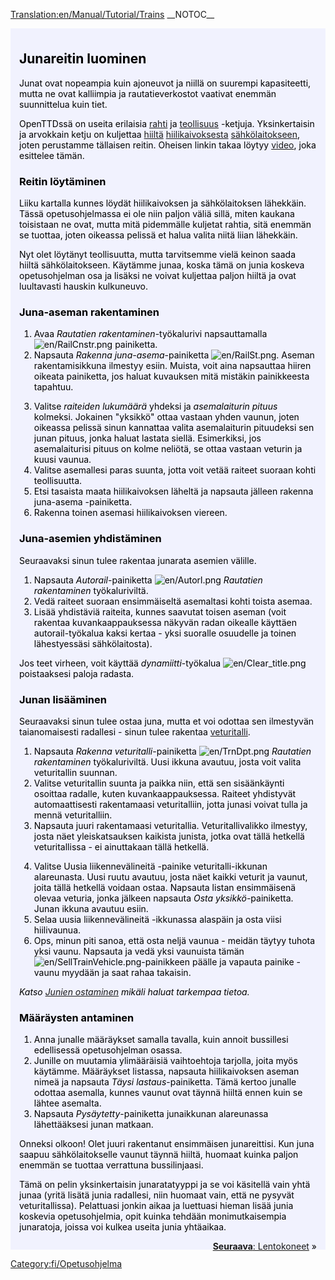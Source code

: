 [[Translation:en/Manual/Tutorial/Trains]]
__NOTOC__
{{en/Tabs|5|3
|Opetusohjelma/Fi|1. Aloittaminen<!--
-->|Opetusohjelma/Bussit/Fi|2. Linja-autot<!--
-->|Opetusohjelma/Junat/Fi|3. Junat<!--
-->|Opetusohjelma/Lentokoneet/Fi|4. Lentokoneet<!--
-->|Opetusohjelma/Yhteenveto/Fi|5. Yhteenveto}}
<div style="padding:.5em 1em 1em 1em; border-top:none; background-color:#f1f2fe; color:#000;">
{{fi/Tutorial}}
==Junareitin luominen==
Junat ovat nopeampia kuin ajoneuvot ja niillä on suurempi kapasiteetti, mutta ne ovat kalliimpia ja rautatieverkostot vaativat enemmän suunnittelua kuin tiet.

OpenTTDssä on useita erilaisia [[fi/Rahti|rahti]] ja [[fi/Teollisuus|teollisuus]] -ketjuja. Yksinkertaisin ja arvokkain ketju on kuljettaa [[fi/Hiili|hiiltä]] [[fi/Manual/Base Set/Economy/Hiilikaivos|hiilikaivoksesta]] [[fi/Sähkölaitos|sähkölaitokseen]], joten perustamme tällaisen reitin. Oheisen linkin takaa löytyy [http://www.cs.helsinki.fi/u/ihonkone/ottd_tut.ogg video], joka esittelee tämän.

===Reitin löytäminen===
Liiku kartalla kunnes löydät hiilikaivoksen ja sähkölaitoksen lähekkäin. Tässä opetusohjelmassa ei ole niin paljon väliä sillä, miten kaukana toisistaan ne ovat, mutta mitä pidemmälle kuljetat rahtia, sitä enemmän se tuottaa, joten oikeassa pelissä et halua valita niitä liian lähekkäin.

{{en/Phototable|[[File:en/tutorial1.png|400px]]|Sähkölaitos ja sen lähellä oleva hiilikaivos|none}}

Nyt olet löytänyt teollisuutta, mutta tarvitsemme vielä keinon saada hiiltä sähkölaitokseen. Käytämme junaa, koska tämä on junia koskeva opetusohjelman osa ja lisäksi ne voivat kuljettaa paljon hiiltä ja ovat luultavasti hauskin kulkuneuvo.

===Juna-aseman rakentaminen===
{{en/Phototable|[[File:fi/Railroad Construction.png]]|Rautatien rakentaminen -työkalurivi.|none|6=:}}
#Avaa ''Rautatien rakentaminen''-työkalurivi napsauttamalla [[File:en/RailCnstr.png]] painiketta.
#Napsauta ''Rakenna juna-asema''-painiketta [[File:en/RailSt.png]]. Aseman rakentamisikkuna ilmestyy esiin. Muista, voit aina napsauttaa hiiren oikeata painiketta, jos haluat kuvauksen mitä mistäkin painikkeesta tapahtuu.
{{en/Phototable|[[File:fi/stationgui.png]]|Rautatieaseman valintaikkuna|none|6=:}}
<ol start="3">
<li>Valitse ''raiteiden lukumäärä'' yhdeksi ja ''asemalaiturin pituus'' kolmeksi. Jokainen "yksikkö" ottaa vastaan yhden vaunun, joten oikeassa pelissä sinun kannattaa valita asemalaiturin pituudeksi sen junan pituus, jonka haluat lastata siellä. Esimerkiksi, jos asemalaiturisi pituus on kolme neliötä, se ottaa vastaan veturin ja kuusi vaunua.
<li>Valitse asemallesi paras suunta, jotta voit vetää raiteet suoraan kohti teollisuutta.
<li>Etsi tasaista maata hiilikaivoksen läheltä ja napsauta jälleen rakenna juna-asema -painiketta.
<li>Rakenna toinen asemasi hiilikaivoksen viereen.
</ol>
{{en/Phototable|[[File:en/tutorial2.png|400px]]|Juna-asemasi teollisuuksien vieressä|none|6=:}}

===Juna-asemien yhdistäminen===
Seuraavaksi sinun tulee rakentaa junarata asemien välille.

#Napsauta ''Autorail''-painiketta [[File:en/Autorl.png]] ''Rautatien rakentaminen'' työkaluriviltä.
#Vedä raiteet suoraan ensimmäiseltä asemaltasi kohti toista asemaa. 
#Lisää yhdistäviä raiteita, kunnes saavutat toisen aseman (voit rakentaa kuvankaappauksessa näkyvän radan oikealle käyttäen autorail-työkalua kaksi kertaa - yksi suoralle osuudelle ja toinen lähestyessäsi sähkölaitosta).
{{en/Phototable|[[File:en/tutorial3.png|400px]]|Asemien yhdistäminen|none|6=:}}

Jos teet virheen, voit käyttää ''dynamiitti''-työkalua [[File:en/Clear title.png]] poistaaksesi paloja radasta.

===Junan lisääminen===
Seuraavaksi sinun tulee ostaa juna, mutta et voi odottaa sen ilmestyvän taianomaisesti radallesi - sinun tulee rakentaa [[fi/Veturitalli|veturitalli]].

#Napsauta ''Rakenna veturitalli''-painiketta [[File:en/TrnDpt.png]] ''Rautatien rakentaminen'' työkaluriviltä. Uusi ikkuna avautuu, josta voit valita veturitallin suunnan.
#Valitse veturitallin suunta ja paikka niin, että sen sisäänkäynti osoittaa radalle, kuten kuvankaappauksessa. Raiteet yhdistyvät automaattisesti rakentamaasi veturitalliin, jotta junasi voivat tulla ja mennä veturitalliin.
#Napsauta juuri rakentamaasi veturitallia. Veturitallivalikko ilmestyy, josta näet yleiskatsauksen kaikista junista, jotka ovat tällä hetkellä veturitallissa - ei ainuttakaan tällä hetkellä.
{{en/Phototable|[[File:fi/tutorial4.png|400px]]|Veturitallin ikkuna|none|6=:}}
<ol start="4">
<li>Valitse Uusia liikennevälineitä -painike veturitalli-ikkunan alareunasta. Uusi ruutu avautuu, josta näet kaikki veturit ja vaunut, joita tällä hetkellä voidaan ostaa. Napsauta listan ensimmäisenä olevaa veturia, jonka jälkeen napsauta ''Osta yksikkö''-painiketta. Junan ikkuna avautuu esiin.
<li>Selaa uusia liikennevälineitä -ikkunassa alaspäin ja osta viisi hiilivaunua.
<li>Ops, minun piti sanoa, että osta neljä vaunua - meidän täytyy tuhota yksi vaunu. Napsauta ja vedä yksi vaunuista tämän [[File:en/SellTrainVehicle.png]]-painikkeen päälle ja vapauta painike - vaunu myydään ja saat rahaa takaisin.
</ol>
''Katso [[fi/Junien ostaminen|Junien ostaminen]] mikäli haluat tarkempaa tietoa.''

===Määräysten antaminen===
#Anna junalle määräykset samalla tavalla, kuin annoit bussillesi edellisessä opetusohjelman osassa.
#Junille on muutamia ylimääräisiä vaihtoehtoja tarjolla, joita myös käytämme. Määräykset listassa, napsauta hiilikaivoksen aseman nimeä ja napsauta ''Täysi lastaus''-painiketta. Tämä kertoo junalle odottaa asemalla, kunnes vaunut ovat täynnä hiiltä ennen kuin se lähtee asemalta.
#Napsauta ''Pysäytetty''-painiketta junaikkunan alareunassa lähettääksesi junan matkaan.

Onneksi olkoon! Olet juuri rakentanut ensimmäisen junareittisi. Kun juna saapuu sähkölaitokselle vaunut täynnä hiiltä, huomaat kuinka paljon enemmän se tuottaa verrattuna bussilinjaasi.

Tämä on pelin yksinkertaisin junaratatyyppi ja se voi käsitellä vain yhtä junaa (yritä lisätä junia radallesi, niin huomaat vain, että ne pysyvät veturitallissa). Pelattuasi jonkin aikaa ja luettuasi hieman lisää junia koskevia opetusohjelmia, opit kuinka tehdään monimutkaisempia junaratoja, joissa voi kulkea useita junia yhtäaikaa.

<span style="float: right">[[en/Opetusohjelma|'''Seuraava''': Lentokoneet]] &raquo;</span>
</div>
[[Category:fi/Opetusohjelma]]